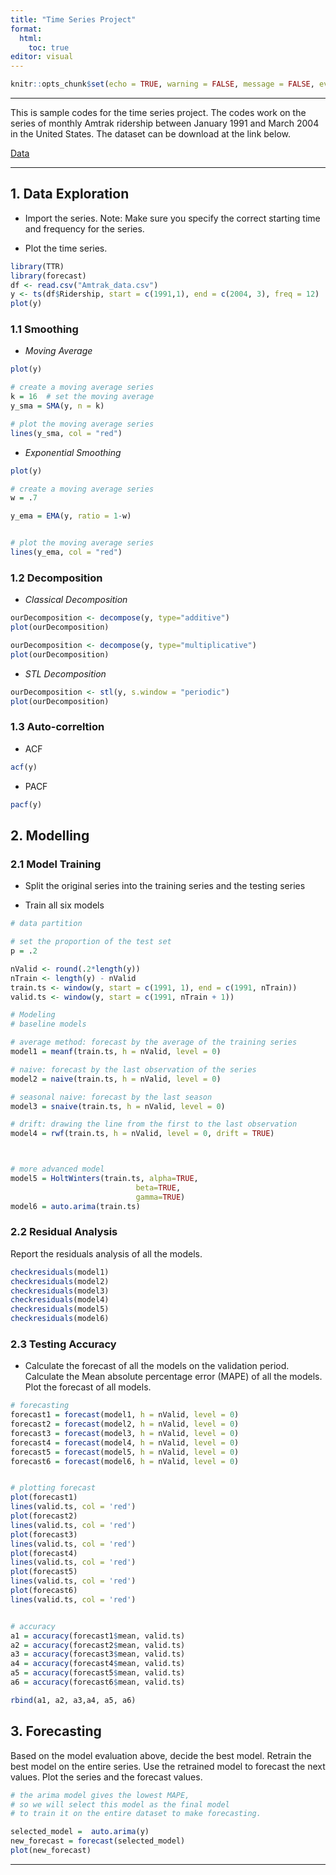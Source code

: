 ```yaml
---
title: "Time Series Project"
format: 
  html: 
    toc: true
editor: visual
---
```


```r
knitr::opts_chunk$set(echo = TRUE, warning = FALSE, message = FALSE, eval = TRUE)
```

------------------------------------------------------------------------

This is sample codes for the time series project.  The codes work on the series of monthly Amtrak
ridership between January 1991 and March 2004 in the United States.  The dataset can be download at the link below. 

[Data](Amtrak_data.csv)

------------------------------------------------------------------------

## 1. Data Exploration

-   Import the series. Note: Make sure you specify the correct starting time and frequency for the series.

-   Plot the time series.

```r
library(TTR)
library(forecast)
df <- read.csv("Amtrak_data.csv")
y <- ts(df$Ridership, start = c(1991,1), end = c(2004, 3), freq = 12)
plot(y)
```

### 1.1 Smoothing

-   *Moving Average*

```r
plot(y)

# create a moving average series
k = 16  # set the moving average 
y_sma = SMA(y, n = k)

# plot the moving average series
lines(y_sma, col = "red")
```

-   *Exponential Smoothing* 

```r
plot(y)

# create a moving average series
w = .7

y_ema = EMA(y, ratio = 1-w)


# plot the moving average series
lines(y_ema, col = "red")
```

### 1.2 Decomposition

-   *Classical Decomposition*

```r
ourDecomposition <- decompose(y, type="additive")
plot(ourDecomposition)
```

```r
ourDecomposition <- decompose(y, type="multiplicative")
plot(ourDecomposition)
```

-   *STL Decomposition*

```r
ourDecomposition <- stl(y, s.window = "periodic")
plot(ourDecomposition)
```

### 1.3 Auto-correltion

-   ACF

```r
acf(y)
```

-   PACF

```r
pacf(y)
```

## 2. Modelling

### 2.1 Model Training

-   Split the original series into the training series and the testing series

-   Train all six models

```r
# data partition

# set the proportion of the test set 
p = .2 

nValid <- round(.2*length(y))
nTrain <- length(y) - nValid
train.ts <- window(y, start = c(1991, 1), end = c(1991, nTrain))
valid.ts <- window(y, start = c(1991, nTrain + 1))

# Modeling
# baseline models

# average method: forecast by the average of the training series
model1 = meanf(train.ts, h = nValid, level = 0)

# naive: forecast by the last observation of the series
model2 = naive(train.ts, h = nValid, level = 0)

# seasonal naive: forecast by the last season
model3 = snaive(train.ts, h = nValid, level = 0)

# drift: drawing the line from the first to the last observation
model4 = rwf(train.ts, h = nValid, level = 0, drift = TRUE)



# more advanced model
model5 = HoltWinters(train.ts, alpha=TRUE, 
                            beta=TRUE, 
                            gamma=TRUE)
model6 = auto.arima(train.ts)

```

### 2.2 Residual Analysis

Report the residuals analysis of all the models.

```r
checkresiduals(model1)
checkresiduals(model2)
checkresiduals(model3)
checkresiduals(model4)
checkresiduals(model5)
checkresiduals(model6)
```

### 2.3 Testing Accuracy

-   Calculate the forecast of all the models on the validation period. Calculate the Mean absolute percentage error (MAPE) of all the models. Plot the forecast of all models. 

```r
# forecasting
forecast1 = forecast(model1, h = nValid, level = 0)
forecast2 = forecast(model2, h = nValid, level = 0)
forecast3 = forecast(model3, h = nValid, level = 0)
forecast4 = forecast(model4, h = nValid, level = 0)
forecast5 = forecast(model5, h = nValid, level = 0)
forecast6 = forecast(model6, h = nValid, level = 0)


# plotting forecast
plot(forecast1)
lines(valid.ts, col = 'red')
plot(forecast2)
lines(valid.ts, col = 'red')
plot(forecast3)
lines(valid.ts, col = 'red')
plot(forecast4)
lines(valid.ts, col = 'red')
plot(forecast5)
lines(valid.ts, col = 'red')
plot(forecast6)
lines(valid.ts, col = 'red')


# accuracy
a1 = accuracy(forecast1$mean, valid.ts)
a2 = accuracy(forecast2$mean, valid.ts)
a3 = accuracy(forecast3$mean, valid.ts)
a4 = accuracy(forecast4$mean, valid.ts)
a5 = accuracy(forecast5$mean, valid.ts)
a6 = accuracy(forecast6$mean, valid.ts)

rbind(a1, a2, a3,a4, a5, a6)
```

## 3. Forecasting

Based on the model evaluation above, decide the best model. Retrain the best model on the entire series. Use the retrained model to forecast the next values. Plot the series and the forecast values.

```r
# the arima model gives the lowest MAPE, 
# so we will select this model as the final model 
# to train it on the entire dataset to make forecasting.

selected_model =  auto.arima(y)
new_forecast = forecast(selected_model)
plot(new_forecast)
```

------------------------------------------------------------------------